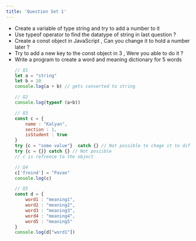 ```yaml
---
title: 'Question Set 1'
---
```



- Create a variable of type string and try to add a number to it
- Use typeof operator to find the datatype of string in last question ?
- Create a const object in JavaScript , Can you change it to hold a number later ?
- Try to add a new key to the const object in 3 , Were you able to do it ?
- Write a program to create a word and meaning dictionary for 5 words
    ```js
    // Q1
    let a = "string"
    let b = 10
    console.log(a + b) // gets converted to string

    // Q2
    console.log(typeof (a+b))

    // Q3
    const c = {
        name : "Kalyan",
        section : 1,
        isStudent : true
    }
    try {c = "some value"}  catch {} // Not possible to chage it to differnt data type 
    try {c = {}} catch {} // Not posiible
    // c is refrence to the object  

    // Q4
    c['freind'] = "Pavan"
    console.log(c)

    // Q5
    const d = {
        word1 : "meaning1",
        word2 : "meaning2",
        word3 : "meaning3",
        word4 : "meaning4",
        word5 : "meaning5"
    }
    console.log(d["word1"])
    ```
